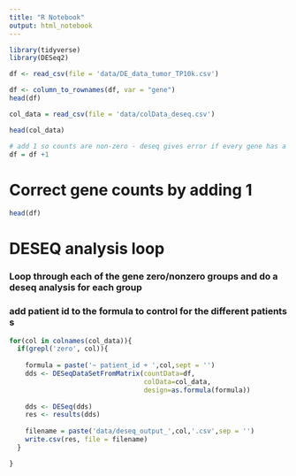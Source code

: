 ```yaml
---
title: "R Notebook"
output: html_notebook
---
```



```r
library(tidyverse)
library(DESeq2)
```
```r
df <- read_csv(file = 'data/DE_data_tumor_TP10k.csv')
```

```r
df <- column_to_rownames(df, var = "gene") 
head(df)
```
```r
col_data = read_csv(file = 'data/colData_deseq.csv')
```
```r
head(col_data)
```
```r
# add 1 so counts are non-zero - deseq gives error if every gene has a 0 value
df = df +1
```

# Correct gene counts by adding 1 
```r
head(df)
```
# DESEQ analysis loop

### Loop through each of the gene zero/nonzero groups and do a deseq analysis for each group

### add patient id to the formula to control for the different patients s


```r
for(col in colnames(col_data)){
  if(grepl('zero', col)){
    
    formula = paste('~ patient_id + ',col,sept = '')
    dds <- DESeqDataSetFromMatrix(countData=df, 
                                  colData=col_data, 
                                  design=as.formula(formula))
    
    dds <- DESeq(dds)
    res <- results(dds)
    
    filename = paste('data/deseq_output_',col,'.csv',sep = '')
    write.csv(res, file = filename)
  }

}
```

